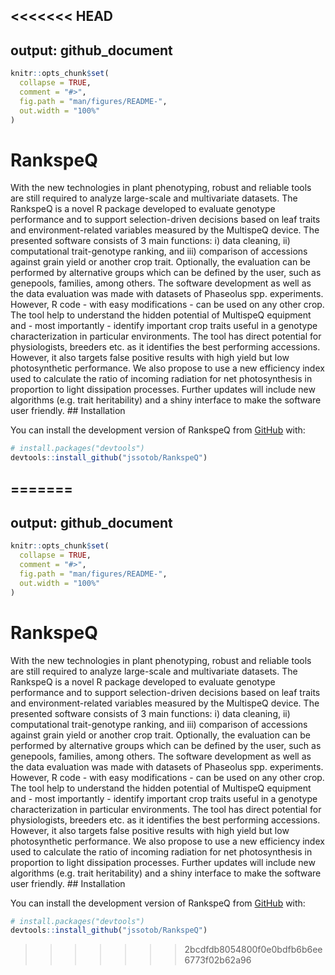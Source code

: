 <<<<<<< HEAD
---
output: github_document
---

<!-- README.md is generated from README.Rmd. Please edit that file -->

```r
knitr::opts_chunk$set(
  collapse = TRUE,
  comment = "#>",
  fig.path = "man/figures/README-",
  out.width = "100%"
)
```

# RankspeQ

<!-- badges: start -->
<!-- badges: end -->

With the new technologies in plant phenotyping, robust and reliable tools are still required to analyze large-scale and multivariate datasets. The RankspeQ is a novel R package developed to evaluate genotype performance and to support selection-driven decisions based on leaf traits and environment-related variables measured by the MultispeQ device. The presented software consists of 3 main functions: i) data cleaning, ii) computational trait-genotype ranking, and iii) comparison of accessions against grain yield or another crop trait. Optionally, the evaluation can be performed by alternative groups which can be defined by the user, such as genepools, families, among others. The software development as well as the data evaluation was made with datasets of Phaseolus spp. experiments. However, R code - with easy modifications - can be used on any other crop. The tool help to understand the hidden potential of MultispeQ equipment and  - most importantly - identify important crop traits useful in a genotype characterization in particular environments. The tool has direct potential for physiologists, breeders etc. as it identifies the best performing accessions. However, it also targets false positive results with high yield but low photosynthetic performance. We also propose to use a new efficiency index used to calculate the ratio of incoming radiation for net photosynthesis in proportion to light dissipation processes. Further updates will include new algorithms (e.g. trait heritability) and a shiny interface to make the software user friendly.
## Installation

You can install the development version of RankspeQ from [GitHub](https://github.com/jssotob/RankspeQ) with:

``` r
# install.packages("devtools")
devtools::install_github("jssotob/RankspeQ")
```
=======
---
output: github_document
---

<!-- README.md is generated from README.Rmd. Please edit that file -->

```r
knitr::opts_chunk$set(
  collapse = TRUE,
  comment = "#>",
  fig.path = "man/figures/README-",
  out.width = "100%"
)
```

# RankspeQ

<!-- badges: start -->
<!-- badges: end -->

With the new technologies in plant phenotyping, robust and reliable tools are still required to analyze large-scale and multivariate datasets. The RankspeQ is a novel R package developed to evaluate genotype performance and to support selection-driven decisions based on leaf traits and environment-related variables measured by the MultispeQ device. The presented software consists of 3 main functions: i) data cleaning, ii) computational trait-genotype ranking, and iii) comparison of accessions against grain yield or another crop trait. Optionally, the evaluation can be performed by alternative groups which can be defined by the user, such as genepools, families, among others. The software development as well as the data evaluation was made with datasets of Phaseolus spp. experiments. However, R code - with easy modifications - can be used on any other crop. The tool help to understand the hidden potential of MultispeQ equipment and  - most importantly - identify important crop traits useful in a genotype characterization in particular environments. The tool has direct potential for physiologists, breeders etc. as it identifies the best performing accessions. However, it also targets false positive results with high yield but low photosynthetic performance. We also propose to use a new efficiency index used to calculate the ratio of incoming radiation for net photosynthesis in proportion to light dissipation processes. Further updates will include new algorithms (e.g. trait heritability) and a shiny interface to make the software user friendly.
## Installation

You can install the development version of RankspeQ from [GitHub](https://github.com/jssotob/RankspeQ) with:

``` r
# install.packages("devtools")
devtools::install_github("jssotob/RankspeQ")
```
>>>>>>> 2bcdfdb8054800f0e0bdfb6b6ee6773f02b62a96
